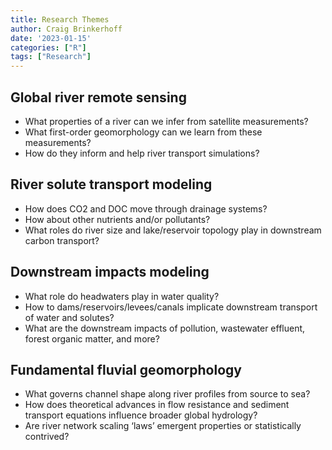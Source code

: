 ```yaml
---
title: Research Themes
author: Craig Brinkerhoff
date: '2023-01-15'
categories: ["R"]
tags: ["Research"]
---
```


## Global river remote sensing
- What properties of a river can we infer from satellite measurements?
- What first-order geomorphology can we learn from these measurements?
- How do they inform and help river transport simulations?

## River solute transport modeling
- How does CO2 and DOC move through drainage systems?
- How about other nutrients and/or pollutants?
- What roles do river size and lake/reservoir topology play in downstream carbon transport?

## Downstream impacts modeling
- What role do headwaters play in water quality?
- How to dams/reservoirs/levees/canals implicate downstream transport of water and solutes?
- What are the downstream impacts of pollution, wastewater effluent, forest organic matter, and more?

## Fundamental fluvial geomorphology
- What governs channel shape along river profiles from source to sea?
- How does theoretical advances in flow resistance and sediment transport equations influence broader global hydrology?
- Are river network scaling 'laws' emergent properties or statistically contrived?
